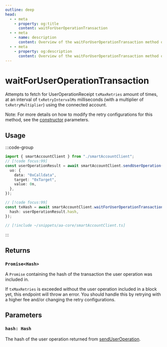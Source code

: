 ```yaml
---
outline: deep
head:
  - - meta
    - property: og:title
      content: waitForUserOperationTransaction
  - - meta
    - name: description
      content: Overview of the waitForUserOperationTransaction method on SmartAccountClient
  - - meta
    - property: og:description
      content: Overview of the waitForUserOperationTransaction method on SmartAccountClient
---
```


# waitForUserOperationTransaction

Attempts to fetch for UserOperationReceipt `txMaxRetries` amount of times, at an interval of `txRetryIntervalMs` milliseconds (with a multiplier of `txRetryMultiplier`) using the connected account.

Note: For more details on how to modify the retry configurations for this method, see the [constructor](/packages/aa-core/smart-account-client/) parameters.

## Usage

:::code-group

```ts [example.ts]
import { smartAccountClient } from "./smartAccountClient";
// [!code focus:99]
const userOperationResult = await smartAccountClient.sendUserOperation({
  uo: {
    data: "0xCalldata",
    target: "0xTarget",
    value: 0n,
  },
});

// [!code focus:99]
const txHash = await smartAccountClient.waitForUserOperationTransaction({
  hash: userOperationResult.hash,
});
```

```ts [smartAccountClient.ts]
// [!include ~/snippets/aa-core/smartAccountClient.ts]
```

:::

## Returns

### `Promise<Hash>`

A `Promise` containing the hash of the transaction the user operation was included in.

If `txMaxRetries` is exceeded without the user operation included in a block yet, this endpoint will throw an error. You should handle this by retrying with a higher fee and/or changing the retry configurations.

## Parameters

### `hash: Hash`

The hash of the user operation returned from [sendUserOperation](./sendUserOperation).
